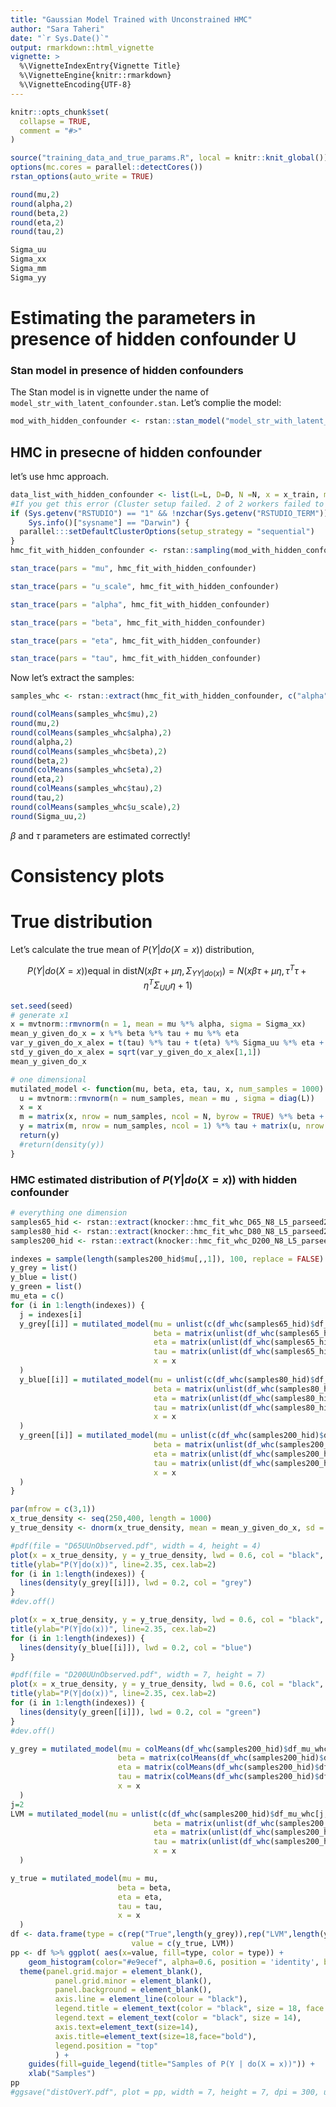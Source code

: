 ```yaml
---
title: "Gaussian Model Trained with Unconstrained HMC"
author: "Sara Taheri"
date: "`r Sys.Date()`"
output: rmarkdown::html_vignette
vignette: >
  %\VignetteIndexEntry{Vignette Title}
  %\VignetteEngine{knitr::rmarkdown}
  %\VignetteEncoding{UTF-8}
---
```


```r
knitr::opts_chunk$set(
  collapse = TRUE,
  comment = "#>"
)
```

```r
source("training_data_and_true_params.R", local = knitr::knit_global())
options(mc.cores = parallel::detectCores())
rstan_options(auto_write = TRUE)
```

```r
round(mu,2)
round(alpha,2)
round(beta,2)
round(eta,2)
round(tau,2)
```


```r
Sigma_uu
Sigma_xx
Sigma_mm
Sigma_yy
```


# Estimating the parameters in presence of hidden confounder U

### Stan model in presence of hidden confounders

The Stan model is in vignette under the name of ```model_str_with_latent_confounder.stan```. Let's complie the model:

```r
mod_with_hidden_confounder <- rstan::stan_model("model_str_with_latent_confounder.stan")
```


## HMC in presecne of hidden confounder
 
let's use hmc approach.

```r
data_list_with_hidden_confounder <- list(L=L, D=D, N =N, x = x_train, m = m_train, y = y_train, x_1 = matrix(x1, nrow = 1, ncol = N), x_2 = matrix(x2, nrow = 1, ncol = N))
#If you get this error (Cluster setup failed. 2 of 2 workers failed to connect.) run these lines:
if (Sys.getenv("RSTUDIO") == "1" && !nzchar(Sys.getenv("RSTUDIO_TERM")) &&
    Sys.info()["sysname"] == "Darwin") {
  parallel:::setDefaultClusterOptions(setup_strategy = "sequential")
}
hmc_fit_with_hidden_confounder <- rstan::sampling(mod_with_hidden_confounder, data=data_list_with_hidden_confounder, chains = 2, iter = 4000, warmup = 2000, seed = 10, control = list(max_treedepth = 15, adapt_delta = 0.99))
```

```r
stan_trace(pars = "mu", hmc_fit_with_hidden_confounder)
```

```r
stan_trace(pars = "u_scale", hmc_fit_with_hidden_confounder)
```

```r
stan_trace(pars = "alpha", hmc_fit_with_hidden_confounder)
```

```r
stan_trace(pars = "beta", hmc_fit_with_hidden_confounder)
```

```r
stan_trace(pars = "eta", hmc_fit_with_hidden_confounder)
```

```r
stan_trace(pars = "tau", hmc_fit_with_hidden_confounder)
```

Now let's extract the samples:

```r
samples_whc <- rstan::extract(hmc_fit_with_hidden_confounder, c("alpha", "beta", "eta", "tau", "mu","u_scale"))

round(colMeans(samples_whc$mu),2)
round(mu,2)
round(colMeans(samples_whc$alpha),2)
round(alpha,2)
round(colMeans(samples_whc$beta),2)
round(beta,2)
round(colMeans(samples_whc$eta),2)
round(eta,2)
round(colMeans(samples_whc$tau),2)
round(tau,2)
round(colMeans(samples_whc$u_scale),2)
round(Sigma_uu,2)
```

$\beta$ and $\tau$ parameters are estimated correctly! 


# Consistency plots

# True distribution

Let's calculate the true mean of $P(Y | do(X = x))$ distribution,

$$P(Y | do(X = x)) \text{equal in dist} N(x \beta \tau + \mu \eta, \Sigma_{YY|do(x)}) = N(x \beta \tau + \mu \eta, \tau^T \tau + \eta^T \Sigma_{UU} \eta + 1)$$

```r
set.seed(seed)
# generate x1
x = mvtnorm::rmvnorm(n = 1, mean = mu %*% alpha, sigma = Sigma_xx)
mean_y_given_do_x = x %*% beta %*% tau + mu %*% eta
var_y_given_do_x_alex = t(tau) %*% tau + t(eta) %*% Sigma_uu %*% eta + 1
std_y_given_do_x_alex = sqrt(var_y_given_do_x_alex[1,1])
mean_y_given_do_x
```

```r
# one dimensional
mutilated_model <- function(mu, beta, eta, tau, x, num_samples = 1000) {
  u = mvtnorm::rmvnorm(n = num_samples, mean = mu , sigma = diag(L)) 
  x = x
  m = matrix(x, nrow = num_samples, ncol = N, byrow = TRUE) %*% beta + matrix(rnorm(n = num_samples, mean = 0, sd = 1), nrow = num_samples, ncol = 1)
  y = matrix(m, nrow = num_samples, ncol = 1) %*% tau + matrix(u, nrow = num_samples, ncol = L) %*% eta + matrix(rnorm(n = num_samples, mean = 0, sd = 1), nrow = num_samples, ncol = 1)
  return(y)
  #return(density(y))
}
```


### HMC estimated distribution of $P(Y | do(X = x))$ with hidden confounder

```r
# everything one dimension
samples65_hid <- rstan::extract(knocker::hmc_fit_whc_D65_N8_L5_parseed250_hmcseed10, c("alpha", "beta", "eta", "tau", "mu", "u_scale"))
samples80_hid <- rstan::extract(knocker::hmc_fit_whc_D80_N8_L5_parseed250_hmcseed10, c("alpha", "beta", "eta", "tau", "mu", "u_scale"))
samples200_hid <- rstan::extract(knocker::hmc_fit_whc_D200_N8_L5_parseed250_hmcseed10, c("alpha", "beta", "eta", "tau", "mu", "u_scale"))
```

```r
indexes = sample(length(samples200_hid$mu[,,1]), 100, replace = FALSE)
y_grey = list()
y_blue = list()
y_green = list()
mu_eta = c()
for (i in 1:length(indexes)) {
  j = indexes[i]
  y_grey[[i]] = mutilated_model(mu = unlist(c(df_whc(samples65_hid)$df_mu_whc[j,])),
                                beta = matrix(unlist(df_whc(samples65_hid)$df_beta_whc[j,]), nrow = N, ncol = 1),
                                eta = matrix(unlist(df_whc(samples65_hid)$df_eta_whc[j,]), nrow = L, ncol = 1),
                                tau = matrix(unlist(df_whc(samples65_hid)$df_tau_whc[j,]), nrow = 1, ncol = 1),
                                x = x
  )
  y_blue[[i]] = mutilated_model(mu = unlist(c(df_whc(samples80_hid)$df_mu_whc[j,])),
                                beta = matrix(unlist(df_whc(samples80_hid)$df_beta_whc[j,]), nrow = N, ncol = 1),
                                eta = matrix(unlist(df_whc(samples80_hid)$df_eta_whc[j,]), nrow = L, ncol = 1),
                                tau = matrix(unlist(df_whc(samples80_hid)$df_tau_whc[j,]), nrow = 1, ncol = 1),
                                x = x
  )
  y_green[[i]] = mutilated_model(mu = unlist(c(df_whc(samples200_hid)$df_mu_whc[j,])),
                                beta = matrix(unlist(df_whc(samples200_hid)$df_beta_whc[j,]), nrow = N, ncol = 1),
                                eta = matrix(unlist(df_whc(samples200_hid)$df_eta_whc[j,]), nrow = L, ncol = 1),
                                tau = matrix(unlist(df_whc(samples200_hid)$df_tau_whc[j,]), nrow = 1, ncol = 1),
                                x = x
  )
}
```

```r
par(mfrow = c(3,1))
x_true_density <- seq(250,400, length = 1000)
y_true_density <- dnorm(x_true_density, mean = mean_y_given_do_x, sd = std_y_given_do_x_alex)

#pdf(file = "D65UUnObserved.pdf", width = 4, height = 4)
plot(x = x_true_density, y = y_true_density, lwd = 0.6, col = "black", ylim = c(0,0.03), xlim = c(245,370), xlab = "D = 65, U is unobserved", ylab = "", cex.lab = 2, cex.axis = 1.5, main = "", cex.main = 2)
title(ylab="P(Y|do(x))", line=2.35, cex.lab=2)
for (i in 1:length(indexes)) {
  lines(density(y_grey[[i]]), lwd = 0.2, col = "grey")
}
#dev.off()

plot(x = x_true_density, y = y_true_density, lwd = 0.6, col = "black", ylim = c(0,0.03), xlim = c(245,370), xlab = "D = 80, U is unobserved", ylab = "", cex.lab = 2, cex.axis = 1.5, main = "", cex.main = 2)
title(ylab="P(Y|do(x))", line=2.35, cex.lab=2)
for (i in 1:length(indexes)) {
  lines(density(y_blue[[i]]), lwd = 0.2, col = "blue")
}

#pdf(file = "D200UUnObserved.pdf", width = 7, height = 7)
plot(x = x_true_density, y = y_true_density, lwd = 0.6, col = "black", ylim = c(0,0.03), xlim = c(245,370), xlab = "D = 200, U is unobserved", ylab = "", cex.lab = 2, cex.axis = 1.5, main = "", cex.main = 2)
title(ylab="P(Y|do(x))", line=2.35, cex.lab=2)
for (i in 1:length(indexes)) {
  lines(density(y_green[[i]]), lwd = 0.2, col = "green")
}
#dev.off()

```


```r
y_grey = mutilated_model(mu = colMeans(df_whc(samples200_hid)$df_mu_whc),
                        beta = matrix(colMeans(df_whc(samples200_hid)$df_beta_whc), nrow = N, ncol = 1),
                        eta = matrix(colMeans(df_whc(samples200_hid)$df_eta_whc), nrow = L, ncol = 1),
                        tau = matrix(colMeans(df_whc(samples200_hid)$df_tau_whc), nrow = 1, ncol = 1),
                        x = x
  )
j=2
LVM = mutilated_model(mu = unlist(c(df_whc(samples200_hid)$df_mu_whc[j,])),
                                beta = matrix(unlist(df_whc(samples200_hid)$df_beta_whc[j,]), nrow = N, ncol = 1),
                                eta = matrix(unlist(df_whc(samples200_hid)$df_eta_whc[j,]), nrow = L, ncol = 1),
                                tau = matrix(unlist(df_whc(samples200_hid)$df_tau_whc[j,]), nrow = 1, ncol = 1),
                                x = x
  )

y_true = mutilated_model(mu = mu,
                        beta = beta,
                        eta = eta,
                        tau = tau,
                        x = x
  )
df <- data.frame(type = c(rep("True",length(y_grey)),rep("LVM",length(y_grey))),
                           value = c(y_true, LVM))
pp <- df %>% ggplot( aes(x=value, fill=type, color = type)) +
    geom_histogram(color="#e9ecef", alpha=0.6, position = 'identity', bins = 20) + 
  theme(panel.grid.major = element_blank(),
          panel.grid.minor = element_blank(),
          panel.background = element_blank(),
          axis.line = element_line(colour = "black"),
          legend.title = element_text(color = "black", size = 18, face = "bold"),
          legend.text = element_text(color = "black", size = 14),
          axis.text=element_text(size=14),
          axis.title=element_text(size=18,face="bold"),
          legend.position = "top"
          ) +
    guides(fill=guide_legend(title="Samples of P(Y | do(X = x))")) +
    xlab("Samples")
pp
#ggsave("distOverY.pdf", plot = pp, width = 7, height = 7, dpi = 300, units = "in")
```

